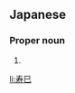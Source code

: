 ==Japanese==
{{ja-kanjitab|ひさ|し}}

===Proper noun===
{{ja-pos|proper|ひさし}}

# {{given name|male|lang=ja|sort=ひさし}}

[[li:寿巳]]